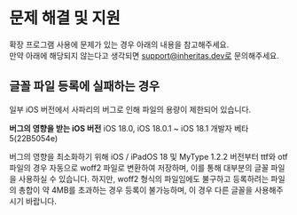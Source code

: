 
# 문제 해결 및 지원

확장 프로그램 사용에 문제가 있는 경우 아래의 내용을 참고해주세요.  
만약 아래에 해당되지 않는다고 생각되면 support@inheritas.dev로 문의해주세요.

## 글꼴 파일 등록에 실패하는 경우

일부 iOS 버전에서 사파리의 버그로 인해 파일의 용량이 제한되어 있습니다.

<div className='border rounded-lg border-solid border-amber-200 px-3 py-3 my-4 bg-amber-50 text-amber-800'>
    <strong>버그의 영향을 받는 iOS 버전</strong>  
    <span>iOS 18.0, iOS 18.0.1 ~ iOS 18.1 개발자 베타5(22B5054e)</span>
</div>

버그의 영향을 최소화하기 위해 iOS / iPadOS 18 및 MyType 1.2.2 버전부터 ttf와 otf 파일의 경우 자동으로 woff2 파일로 변환하여 저장하며, 이를 통해 대부분의 글꼴 파일을 사용하실 수 있습니다. 
하지만, woff2 형식의 파일임에도 불구하고 등록하려는 파일의 총합이 약 4MB를 초과하는 경우 등록이 불가능하며, 이 경우 다른 글꼴을 사용해주시기 바랍니다.